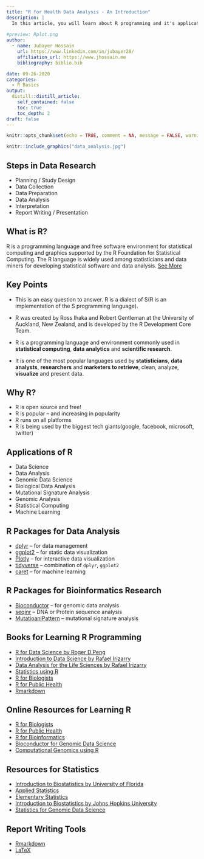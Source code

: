 ```yaml
---
title: "R for Health Data Analysis - An Introduction"
description: |
  In this article, you will learn about R programming and it's application in the field of statistics, data analytics, data science, genomic data science and bioinformatics research.
  
#preview: Rplot.png
author:
  - name: Jubayer Hossain
    url: https://www.linkedin.com/in/jubayer28/
    affiliation_url: https://www.jhossain.me
    bibliography: biblio.bib

date: 09-26-2020
categories:
  - R Basics
output:
  distill::distill_article:
    self_contained: false
    toc: true 
    toc_depth: 2
draft: false
---
```


```r
knitr::opts_chunk$set(echo = TRUE, comment = NA, message = FALSE, warning = FALSE)
```

```r
knitr::include_graphics("data_analysis.jpg")
```

## Steps in Data Research
* Planning / Study Design
* Data Collection
* Data Preparation
* Data Analysis
* Interpretation
* Report Writing / Presentation


## What is R?
R is a programming language and free software environment for statistical computing and
graphics supported by the R Foundation for Statistical Computing. The R language is widely
used among statisticians and data miners for developing statistical software and data analysis.  [See More](https://en.wikipedia.org/wiki/R_(programming_language))

## Key Points 
- This is an easy question to answer. R is a dialect of S(R is an
implementation of the S programming language).
- R was created by Ross Ihaka and Robert Gentleman at the University of Auckland, New
Zealand, and is developed by the R Development Core Team.

- R is a programming language and environment commonly used in **statistical computing**, **data analytics** and **scientific research**.
- It is one of the most popular languages used by **statisticians**, **data analysts**, **researchers** and **marketers to retrieve**, clean, analyze, **visualize** and present data.

## Why R?
- R is open source and free!
- R is popular – and increasing in popularity
- R runs on all platforms
- R is being used by the biggest tech giants(google, facebook, microsoft, twitter)

## Applications of R
- Data Science
- Data Analysis
- Genomic Data Science
- Biological Data Analysis
- Mutational Signature Analysis
- Genomic Analysis
- Statistical Computing
- Machine Learning

## R Packages for Data Analysis 
- [dplyr](https://dplyr.tidyverse.org/) -- for data management 
- [ggplot2](https://ggplot2.tidyverse.org/) -- for static data visualization
- [Plotly](https://plotly.com/r/) -- for interactive data visualization
- [tidyverse](https://www.tidyverse.org/) -- combination of `dplyr`, `ggplot2` 
- [caret](https://topepo.github.io/caret/) -- for machine learning

## R Packages for Bioinformatics Research 
- [Bioconductor](https://www.bioconductor.org/) -- for genomic data analysis
- [seqinr](https://cran.r-project.org/web/packages/seqinr/index.html) -- DNA or Protein sequence analysis 
- [MutatioanlPattern](https://bioconductor.org/packages/release/bioc/html/MutationalPatterns.html) -- mutational signature analysis 

## Books for Learning R Programming 
* [R for Data Science by Roger D.Peng ](https://bookdown.org/rdpeng/rprogdatascience/)
* [Introduction to Data Science by Rafael Irizarry](https://rafalab.github.io/dsbook/)
* [Data Analysis for the Life Sciences by Rafael Irizarry](https://rafalab.github.io/pagesharvardx.html)
* [Statistics using R](#)
* [R for Biologists](R for Biologists)
* [R for Public Health](http://rforpublichealth.blogspot.com/)
* [Rmarkdown](https://rmarkdown.rstudio.com/) 

## Online Resources for Learning R
* [R for Biologists](https://www.rforbiologists.org/)
* [R for Public Health](http://rforpublichealth.blogspot.com/)
* [R for Bioinformatics](https://a-little-book-of-r-for-bioinformatics.readthedocs.io/en/latest/) 
* [Bioconductor for Genomic Data Science](https://kasperdanielhansen.github.io/genbioconductor/)
* [Computational Genomics using R](https://compgenomr.github.io/book/) 

## Resources for Statistics
* [Introduction to Biostatistics by University of Florida
](https://bolt.mph.ufl.edu/6050-6052/preliminaries/)
* [Applied Statistics](https://online.stat.psu.edu/stat500/) 
* [Elementary Statistics](https://online.stat.psu.edu/statprogram/stat200) 
* [Introduction to Biostatistics by Johns Hopkins University
](http://ocw.jhsph.edu/index.cfm/go/viewCourse/course/IntroBiostats/coursePage/index/) 
* [Statistics for Genomic Data Science
](http://jtleek.com/genstats_site/) 

## Report Writing Tools
* [Rmarkdown](https://rmarkdown.rstudio.com/)
* [LaTeX](https://www.latex-project.org/) 


